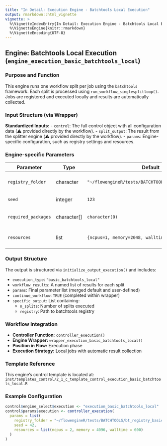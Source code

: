 ```yaml
---
title: "In Detail: Execution Engine - Batchtools Local Execution"
output: rmarkdown::html_vignette
vignette: >
  %\VignetteIndexEntry{In Detail: Execution Engine - Batchtools Local Execution}
  %\VignetteEngine{knitr::rmarkdown}
  %\VignetteEncoding{UTF-8}
---
```


## Engine: Batchtools Local Execution (`engine_execution_basic_batchtools_local`)

### Purpose and Function
This engine runs one workflow split per job using the `batchtools` framework. Each split is processed using `run_workflow_singlesplitloop()`. Jobs are registered and executed locally and results are automatically collected.

### Input Structure (via Wrapper)

**Standardized Inputs:**
- `control`: The full control object with all configuration data (⚠️ provided directly by the workflow).
- `split_output`: The result from the splitter engine (⚠️ provided directly by the workflow).
- `params`: Engine-specific configuration, such as registry settings and resources.

### Engine-specific Parameters

| Parameter         | Type            | Default                                             | Description                                 |
|------------------|------------------|-----------------------------------------------------|---------------------------------------------|
| `registry_folder`| character        | `"~/flowengineR/tests/BATCHTOOLS/bt_registry_basic"`| Folder to store the registry                |
| `seed`           | integer          | `123`                                               | Seed for reproducibility                    |
| `required_packages` | character[]   | `character(0)`                                      | Packages to load inside each job            |
| `resources`      | list             | `{ncpus=1, memory=2048, walltime=3600}`             | Resource constraints per job                |

### Output Structure

The output is structured via `initialize_output_execution()` and includes:

- `execution_type`: `"basic_batchtools_local"`
- `workflow_results`: A named list of results for each split
- `params`: Final parameter list (merged default and user-defined)
- `continue_workflow`: `TRUE` (completed within wrapper)
- `specific_output`: List containing:
    - `n_splits`: Number of splits executed
    - `registry`: Path to batchtools registry

### Workflow Integration

- **Controller Function:** `controller_execution()`
- **Engine Wrapper:** `wrapper_execution_basic_batchtools_local()`
- **Position in Flow:** Execution phase
- **Execution Strategy:** Local jobs with automatic result collection

### Template Reference

This engine's control template is located at:  
`inst/templates_control/2_1_c_template_control_execution_basic_batchtools_local.R`

### Example Configuration
```r
control$engine_select$execution <- "execution_basic_batchtools_local"
control$params$execution <- controller_execution(
  params = list(
    registry_folder = "~/flowengineR/tests/BATCHTOOLS/bt_registry_basic",
    seed = 42,
    resources = list(ncpus = 2, memory = 4096, walltime = 600)
  )
)
```
